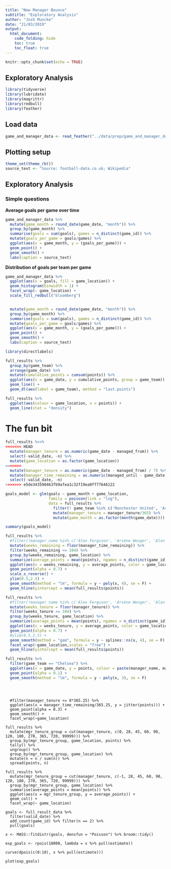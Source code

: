 ```yaml
---
title: "New Manager Bounce"
subtitle: "Exploratory Analysis"
author: "Josh Muncke"
date: "21/03/2019"
output: 
  html_document:
    code_folding: hide
    toc: true
    toc_float: true
---
```


```r
knitr::opts_chunk$set(echo = TRUE)
```

## Exploratory Analysis

```r
library(tidyverse)
library(lubridate)
library(magrittr)
library(redbull)
library(feather)
```

## Load data

```r
game_and_manager_data <- read_feather("../data/prep/game_and_manager_data_prep.feather")
```

## Plotting setup

```r
theme_set(theme_rb())
source_text <- "Source: football-data.co.uk; Wikipedia"
```

## Exploratory Analysis

### Simple questions

**Average goals per game over time**
```r
game_and_manager_data %>%
  mutate(game_month = round_date(game_date, "month")) %>%
  group_by(game_month) %>%
  summarise(goals = sum(goals), games = n_distinct(game_id)) %>%
  mutate(goals_per_game = goals/games) %>%
  ggplot(aes(x = game_month, y = (goals_per_game))) +
  geom_point() + 
  geom_smooth() + 
  labs(caption = source_text)
```
**Distribution of goals per team per game**
```r
game_and_manager_data %>%
  ggplot(aes(x = goals, fill = game_location)) +
  geom_histogram(binwidth = 1) +
  facet_wrap(~ game_location) +
  scale_fill_redbull("bloomberg")


  mutate(game_month = round_date(game_date, "month")) %>%
  group_by(game_month) %>%
  summarise(goals = sum(goals), games = n_distinct(game_id)) %>%
  mutate(goals_per_game = goals/games) %>%
  ggplot(aes(x = game_month, y = (goals_per_game))) +
  geom_point() + 
  geom_smooth() + 
  labs(caption = source_text)
```



```r
library(directlabels)

full_results %>%
  group_by(game_team) %>%
  arrange(game_date) %>%
  mutate(cumulative_points = cumsum(points)) %>%
  ggplot(aes(x = game_date, y = cumulative_points, group = game_team)) +
  geom_line() +
  geom_dl(aes(label = game_team), method = "last.points")

full_results %>%
  ggplot(aes(colour = game_location, x = points)) +
  geom_line(stat = "density")
```


# The fun bit

```r
full_results %<>% 
<<<<<<< HEAD
  mutate(manager_tenure = as.numeric(game_date - managed_from)) %>%
  select(-valid_date, -n) %>%
  mutate(game_location = as.factor(game_location))
=======
  mutate(manager_tenure = as.numeric(game_date - managed_from) / 7) %>%
  mutate(manager_time_remaining = as.numeric(managed_until - game_date) / 7) %>%
  select(-valid_date, -n)
>>>>>>> e5de343598463fb9afea1c32f19ea0ff77646122
```

```r

goals_model <- glm(goals ~ game_month + game_location, 
                   family = poisson(link = "log"), 
                   data = full_results %>% 
                     filter(! game_team %in% c('Manchester United', 'Arsenal', 'Charlton Athletic')) %>% 
                     mutate(manager_tenure = manager_tenure/365) %>%
                     mutate(game_month = as.factor(month(game_date))))

summary(goals_model)

```

```r
full_results %>%
  #filter(!manager_name %in% c('Alex Ferguson', 'Arsène Wenger', 'Alan Curbishley')) %>%
  mutate(weeks_remaining = floor(manager_time_remaining)) %>%
  filter(weeks_remaining <= 104) %>%
  group_by(weeks_remaining, game_location) %>%
  summarize(average_points = mean(points), ngames = n_distinct(game_id)) %>%
  ggplot(aes(x = weeks_remaining, y = average_points, color = game_location, size = ngames)) +
  geom_point(alpha = 0.7) +
  scale_x_reverse() +
  ylim(0.5,2.5) +
  geom_smooth(method = "lm", formula = y ~ poly(x, 4), se = F) +
  geom_hline(yintercept = mean(full_results$points))

full_results %>%
  #filter(!manager_name %in% c('Alex Ferguson', 'Arsène Wenger', 'Alan Curbishley')) %>%
  mutate(weeks_tenure = floor(manager_tenure)) %>%
  filter(weeks_tenure <= 104) %>%
  group_by(weeks_tenure, game_location) %>%
  summarize(average_points = mean(points), ngames = n_distinct(game_id)) %>%
  ggplot(aes(x = weeks_tenure, y = average_points, color = game_location)) +
  geom_point(alpha = 0.7) +
  #ylim(0.5,2.5) +
  geom_smooth(method = "gam", formula = y ~ splines::ns(x, 4), se = F) +
  facet_wrap(~game_location,scales = "free") +
  geom_hline(yintercept = mean(full_results$points)) 
```

```r
full_results %>%
  filter(game_team == "Chelsea") %>%
  ggplot(aes(x = game_date, y = points, colour = paste(manager_name, managed_from, sep = ","))) +
  geom_point(alpha = 0.1) +
  geom_smooth(method = "lm", formula = y ~ poly(x, 3), se = F)

```
```



  #filter(manager_tenure <= 8*365.25) %>%
  ggplot(aes(x = manager_time_remaining/365.25, y = jitter(points))) +
  geom_point(alpha = 0.3) +
  geom_smooth() +
  facet_wrap(~game_location)

full_results %>% 
  mutate(mgr_tenure_group = cut(manager_tenure, c(0, 28, 45, 60, 90, 120, 180, 270, 365, 720, 99999))) %>%
  group_by(mgr_tenure_group, game_location, points) %>%
  tally() %>% 
  ungroup() %>%
  group_by(mgr_tenure_group, game_location) %>%
  mutate(n = n / sum(n)) %>%
  spread(points, n)

full_results %>% 
  mutate(mgr_tenure_group = cut(manager_tenure, c(-1, 28, 45, 60, 90, 120, 180, 270, 365, 720, 99999))) %>%
  group_by(mgr_tenure_group, game_location) %>%
  summarise(average_points = mean(points)) %>%
  ggplot(aes(x = mgr_tenure_group, y = average_points)) +
  geom_col() +
  facet_wrap(~ game_location)

goals <- full_result_data %>% 
  filter(valid_date) %>%
  add_count(game_id) %>% filter(n == 2) %>%
  pull(goals)

x <- MASS::fitdistr(goals, densfun = "Poisson") %>% broom::tidy()

exp_goals <- rpois(18000, lambda = x %>% pull(estimate))

curve(dpois(c(0:10), x %>% pull(estimate)))

plot(exp_goals)
```




